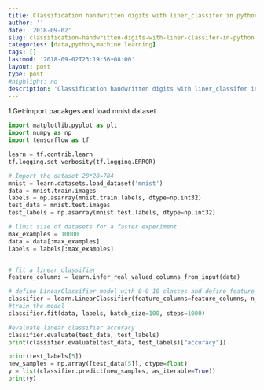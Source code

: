 ```yaml
---
title: Classification handwritten digits with liner_classifer in python
author: ''
date: '2018-09-02'
slug: classification-handwritten-digits-with-liner-classifer-in-python
categories: [data,python,machine learning]
tags: []
lastmod: '2018-09-02T23:19:56+08:00'
layout: post
type: post
#highlight: no
description: 'Classification handwritten digits with liner_classifer in python'
---
```


1.Get:import pacakges and load mnist dataset
```python
import matplotlib.pyplot as plt
import numpy as np
import tensorflow as tf

learn = tf.contrib.learn
tf.logging.set_verbosity(tf.logging.ERROR)

# Import the dataset 28*28=784
mnist = learn.datasets.load_dataset('mnist')
data = mnist.train.images
labels = np.asarray(mnist.train.labels, dtype=np.int32)
test_data = mnist.test.images
test_labels = np.asarray(mnist.test.labels, dtype=np.int32)

# limit size of datasets for a faster experiment
max_examples = 10000
data = data[:max_examples]
labels = labels[:max_examples]


# fit a linear classifier
feature_columns = learn.infer_real_valued_columns_from_input(data)

# define LinearClassifier model with 0-9 10 classes and define feature_columns variable
classifier = learn.LinearClassifier(feature_columns=feature_columns, n_classes=10)
#train the model
classifier.fit(data, labels, batch_size=100, steps=1000)

#evaluate linear classifier accuracy
classifier.evaluate(test_data, test_labels)
print(classifier.evaluate(test_data, test_labels)["accuracy"])

print(test_labels[5])
new_samples = np.array([test_data[5]], dtype=float)
y = list(classifier.predict(new_samples, as_iterable=True))
print(y)


```
